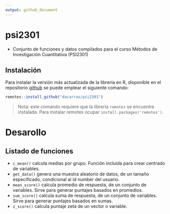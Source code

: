 ```yaml
---
output: github_document
---
```


# psi2301

- Conjunto de funciones y datos compilados para el curso Métodos de Investigación Cuantitativa (PSI2301)


## Instalación

Para instalar la versión más actualizada de la librería en R, disponible en el repositorio [github](https://github.com/dacarras/psi2301) se puede emplear el siguiente comando:

``` r
remotes::install_github("dacarras/psi2301")
```

>Nota: este comando requiere que la librería `remotes` se encuentre instalada. Para instalar remotes ocupar `install.packages('remotes')`.

# Desarollo

## Listado de funciones

- `c_mean()` calcula medias por grupo. Función incluida para crear centrado de variables.
- `get_data()` genera una muestra aleatorio de datos, de un tamaño especificado, condicional al id number del usuario.
- `mean_score()` calcula promedio de respuesta, de un conjunto de variables. Sirve para generar puntajes basados en promedios.
- `sum_score()` calcula suma de respuesta, de un conjunto de variables. Sirve para generar puntajes basados en sumas.
- `z_score()` calcula puntaje zeta de un vector o variable.


